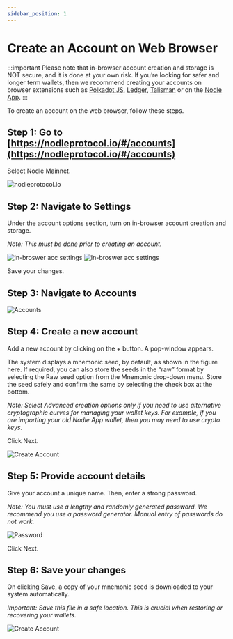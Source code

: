 ```yaml
---
sidebar_position: 1
---
```


# Create an Account on Web Browser

:::important
Please note that in-browser account creation and storage is NOT secure, and it is done at your own risk. 
If you’re looking for safer and longer term wallets, then we recommend creating your accounts on browser extensions such as [Polkadot JS](./how-to-create-a-nodle-cash-wallet.md), [Ledger](./ledger.md), [Talisman](../talisman/import-legacy-mobile.md) or on the [Nodle App](../nodle-cash/reimport-your-account.md). 
:::

To create an account on the web browser, follow these steps. 

## Step 1: Go to [https://nodleprotocol.io/#/accounts](https://nodleprotocol.io/#/accounts)
Select Nodle Mainnet.

![nodleprotocol.io](/img/docs/nodle-cash/nodle-mainnet.png)

## Step 2: Navigate to Settings
Under the account options section, turn on in-browser account creation and storage. 

*Note: This must be done prior to creating an account.*

   ![In-broswer acc settings](/img/docs/nodle-cash/settings-1.png)
   ![In-broswer acc settings](/img/docs/nodle-cash/settings-2.png)

Save your changes.
 
## Step 3: Navigate to Accounts

   ![Accounts](/img/docs/nodle-cash/accounts.png)

## Step 4: Create a new account
Add a new account by clicking on the + button. A pop-window appears. 

The system displays a mnemonic seed, by default, as shown in the figure here. If required, you can also store the seeds in the “raw” format by selecting the Raw seed option from the Mnemonic drop-down menu. 
Store the seed safely and confirm the same by selecting the check box at the bottom.

*Note: Select Advanced creation options only if you need to use alternative cryptographic curves for managing your wallet keys. For example, if you are importing your old Nodle App wallet, then you may need to use crypto keys.*  

Click Next.

 ![Create Account](/img/docs/nodle-cash/account-creation1.png)

## Step 5: Provide account details
Give your account a unique name. Then, enter a strong password. 

*Note: You must use a lengthy and randomly generated password. We recommend you use a password generator. Manual entry of passwords do not work.*

 ![Password](/img/docs/nodle-cash/account-creation2.png)

Click Next.

## Step 6: Save your changes
On clicking Save, a copy of your mnemonic seed is downloaded to your system automatically. 

*Important: Save this file in a safe location. This is crucial when restoring or recovering your wallets.*

 ![Create Account](/img/docs/nodle-cash/account-creation3.png)
